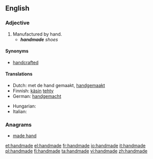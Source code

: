==English==

===Adjective===
{{en-adj|-}}

# Manufactured by hand.
#* '''''handmade''' shoes''

====Synonyms====
* [[handcrafted]]

====Translations====
{{trans-top|made by hand}}
* Dutch: met de hand gemaakt, [[handgemaakt]]
* Finnish: [[käsin]] [[tehdä|tehty]]
* German: [[handgemacht]]
{{trans-mid}}
* Hungarian: {{t|hu|kézzel készített}}
* Italian: {{t-|it|fatto a mano}}
{{trans-bottom}}

===Anagrams===
* [[made hand#English|made hand]]

[[et:handmade]]
[[el:handmade]]
[[fr:handmade]]
[[io:handmade]]
[[it:handmade]]
[[pl:handmade]]
[[fi:handmade]]
[[ta:handmade]]
[[vi:handmade]]
[[zh:handmade]]